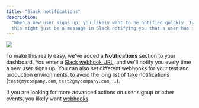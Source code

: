 ```yaml
---
title: "Slack notifications"
description:
  "When a new user signs up, you likely want to be notified quickly. Typically,
  this might just be a message in Slack notifying you that a user has signed up."
---
```


![](/images/notification.png)

To make this really easy, we've added a **Notifications** section to your
dashboard. You enter a
[Slack webhook URL](https://api.slack.com/messaging/webhooks), and we'll notify
you every time a new user signs up. You can also set different webhooks for your
test and production environments, to avoid the long list of fake notifications
(`test@mycompany.com`, `test2@mycompany.com`, ...).

If you are looking for more advanced actions on user signup or other events, you
likely want [webhooks](/overview/webhooks).
